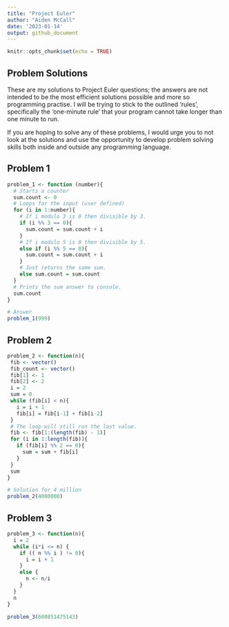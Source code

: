 ```yaml
---
title: "Project Euler"
author: "Aiden McCall"
date: '2023-01-14'
output: github_document
---
```


```r
knitr::opts_chunk$set(echo = TRUE)
```

## Problem Solutions

These are my solutions to Project Euler questions; the answers are not intended to be the most efficient solutions possible and more so programming practise. I will be trying to stick to the outlined 'rules', specifically the 'one-minute rule' that your program cannot take longer than one minute to run.

If you are hoping to solve any of these problems, I would urge you to not look at the solutions and use the opportunity to develop problem solving skills both inside and outside any programming language.

## Problem 1

```r
problem_1 <- function (number){
  # Starts a counter
  sum.count <- 0
  # Loops for the input (user defined)
  for (i in 1:number){
    # If i modulo 3 is 0 then divisible by 3.
    if (i %% 3 == 0){
      sum.count = sum.count + i
    }
    # If i modulo 5 is 0 then divisible by 5.
    else if (i %% 5 == 0){
      sum.count = sum.count + i
    }
    # Just returns the same sum.
    else sum.count = sum.count
  }
  # Prints the sum answer to console.
  sum.count
}

# Answer
problem_1(999)
```

## Problem 2

```r
problem_2 <- function(n){
 fib <- vector()
 fib_count <- vector()
 fib[1] <- 1
 fib[2] <- 2
 i = 2
 sum = 0
 while (fib[i] < n){
   i = i + 1
   fib[i] = fib[i-1] + fib[i-2]
 }
 # The loop will still run the last value.
 fib <- fib[1:(length(fib) - 1)]
 for (i in 1:length(fib)){
   if (fib[i] %% 2 == 0){
     sum = sum + fib[i] 
   }
 }
 sum
}

# Solution for 4 million
problem_2(4000000)
````

## Problem 3

````r
problem_3 <- function(n){
  i = 2
  while (i*i <= n) {
    if (( n %% i ) != 0){
      i = i + 1
    }
    else {
      n <- n/i
    }
  }
  n
}

problem_3(600851475143)
````